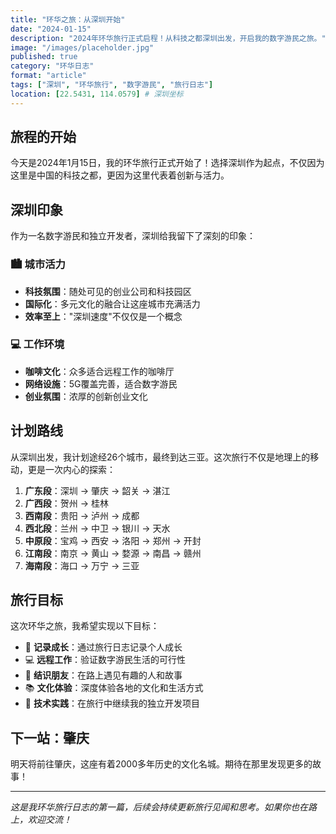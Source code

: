```yaml
---
title: "环华之旅：从深圳开始"
date: "2024-01-15"
description: "2024年环华旅行正式启程！从科技之都深圳出发，开启我的数字游民之旅。"
image: "/images/placeholder.jpg"
published: true
category: "环华日志"
format: "article"
tags: ["深圳", "环华旅行", "数字游民", "旅行日志"]
location: [22.5431, 114.0579] # 深圳坐标
---
```


## 旅程的开始

今天是2024年1月15日，我的环华旅行正式开始了！选择深圳作为起点，不仅因为这里是中国的科技之都，更因为这里代表着创新与活力。

## 深圳印象

作为一名数字游民和独立开发者，深圳给我留下了深刻的印象：

### 🏙️ 城市活力
- **科技氛围**：随处可见的创业公司和科技园区
- **国际化**：多元文化的融合让这座城市充满活力
- **效率至上**："深圳速度"不仅仅是一个概念

### 💻 工作环境
- **咖啡文化**：众多适合远程工作的咖啡厅
- **网络设施**：5G覆盖完善，适合数字游民
- **创业氛围**：浓厚的创新创业文化

## 计划路线

从深圳出发，我计划途经26个城市，最终到达三亚。这次旅行不仅是地理上的移动，更是一次内心的探索：

1. **广东段**：深圳 → 肇庆 → 韶关 → 湛江
2. **广西段**：贺州 → 桂林
3. **西南段**：贵阳 → 泸州 → 成都
4. **西北段**：兰州 → 中卫 → 银川 → 天水
5. **中原段**：宝鸡 → 西安 → 洛阳 → 郑州 → 开封
6. **江南段**：南京 → 黄山 → 婺源 → 南昌 → 赣州
7. **海南段**：海口 → 万宁 → 三亚

## 旅行目标

这次环华之旅，我希望实现以下目标：

- 📝 **记录成长**：通过旅行日志记录个人成长
- 💻 **远程工作**：验证数字游民生活的可行性
- 🤝 **结识朋友**：在路上遇见有趣的人和故事
- 📚 **文化体验**：深度体验各地的文化和生活方式
- 🔧 **技术实践**：在旅行中继续我的独立开发项目

## 下一站：肇庆

明天将前往肇庆，这座有着2000多年历史的文化名城。期待在那里发现更多的故事！

---

*这是我环华旅行日志的第一篇，后续会持续更新旅行见闻和思考。如果你也在路上，欢迎交流！* 